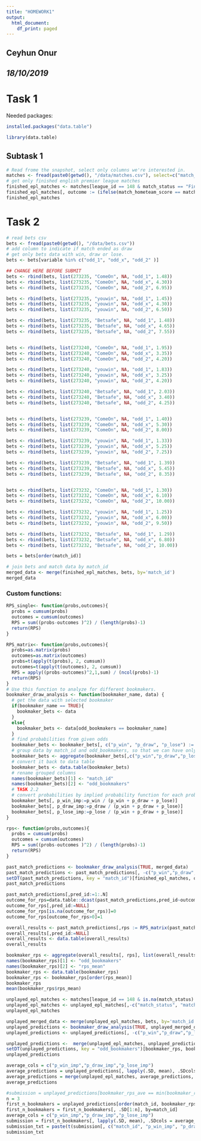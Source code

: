 ```yaml
---
title: "HOMEWORK1"
output:
  html_document:
    df_print: paged
---
```

## **Ceyhun Onur**

## _18/10/2019_

# Task 1
Needed packages:
```r
installed.packages("data.table")
```

```r
library(data.table)
```

## Subtask 1
```r
# Read frome the snapshot, select only columns we're interested in.
matches <- fread(paste0(getwd(), "/data/matches.csv"), select=c("match_id", "match_hometeam_name", "match_awayteam_name", "league_id","match_status","match_hometeam_score", "match_awayteam_score", "epoch"))
# get only finished english premier league matches
finished_epl_matches <- matches[league_id == 148 & match_status == "Finished"]
finished_epl_matches[, outcome := (ifelse(match_hometeam_score == match_awayteam_score, 0 , ifelse(match_hometeam_score > match_awayteam_score, 1 , -1)))]
finished_epl_matches
```

# Task 2
```r
# read bets csv
bets <- fread(paste0(getwd(), "/data/bets.csv"))
# add column to indicate if match ended as draw
# get only bets data with win, draw or lose.
bets <- bets[variable %in% c("odd_1", "odd_x", "odd_2" )]

## CHANGE HERE BEFORE SUBMIT
bets <- rbind(bets, list(273235, "ComeOn", NA, "odd_1", 1.48))
bets <- rbind(bets, list(273235, "ComeOn", NA, "odd_x", 4.30))
bets <- rbind(bets, list(273235, "ComeOn", NA, "odd_2", 6.95))

bets <- rbind(bets, list(273235, "youwin", NA, "odd_1", 1.45))
bets <- rbind(bets, list(273235, "youwin", NA, "odd_x", 4.30))
bets <- rbind(bets, list(273235, "youwin", NA, "odd_2", 6.50))

bets <- rbind(bets, list(273235, "Betsafe", NA, "odd_1", 1.48))
bets <- rbind(bets, list(273235, "Betsafe", NA, "odd_x", 4.65))
bets <- rbind(bets, list(273235, "Betsafe", NA, "odd_2", 7.55))


bets <- rbind(bets, list(273240, "ComeOn", NA, "odd_1", 1.95))
bets <- rbind(bets, list(273240, "ComeOn", NA, "odd_x", 3.35))
bets <- rbind(bets, list(273240, "ComeOn", NA, "odd_2", 4.20))

bets <- rbind(bets, list(273240, "youwin", NA, "odd_1", 1.83))
bets <- rbind(bets, list(273240, "youwin", NA, "odd_x", 3.25))
bets <- rbind(bets, list(273240, "youwin", NA, "odd_2", 4.20))

bets <- rbind(bets, list(273240, "Betsafe", NA, "odd_1", 2.03))
bets <- rbind(bets, list(273240, "Betsafe", NA, "odd_x", 3.40))
bets <- rbind(bets, list(273240, "Betsafe", NA, "odd_2", 4.25))


bets <- rbind(bets, list(273239, "ComeOn", NA, "odd_1", 1.40))
bets <- rbind(bets, list(273239, "ComeOn", NA, "odd_x", 5.30))
bets <- rbind(bets, list(273239, "ComeOn", NA, "odd_2", 8.00))

bets <- rbind(bets, list(273239, "youwin", NA, "odd_1", 1.33))
bets <- rbind(bets, list(273239, "youwin", NA, "odd_x", 5.25))
bets <- rbind(bets, list(273239, "youwin", NA, "odd_2", 7.25))

bets <- rbind(bets, list(273239, "Betsafe", NA, "odd_1", 1.39))
bets <- rbind(bets, list(273239, "Betsafe", NA, "odd_x", 5.45))
bets <- rbind(bets, list(273239, "Betsafe", NA, "odd_2", 8.35))


bets <- rbind(bets, list(273232, "ComeOn", NA, "odd_1", 1.30))
bets <- rbind(bets, list(273232, "ComeOn", NA, "odd_x", 6.10))
bets <- rbind(bets, list(273232, "ComeOn", NA, "odd_2", 10.00))

bets <- rbind(bets, list(273232, "youwin", NA, "odd_1", 1.25))
bets <- rbind(bets, list(273232, "youwin", NA, "odd_x", 6.00))
bets <- rbind(bets, list(273232, "youwin", NA, "odd_2", 9.50))

bets <- rbind(bets, list(273232, "Betsafe", NA, "odd_1", 1.29))
bets <- rbind(bets, list(273232, "Betsafe", NA, "odd_x", 6.80))
bets <- rbind(bets, list(273232, "Betsafe", NA, "odd_2", 10.00))

bets = bets[order(match_id)]

```

```r
# join bets and match data by match_id
merged_data <- merge(finished_epl_matches, bets, by='match_id')
merged_data
```

### Custom functions:
```r
RPS_single<- function(probs,outcomes){
  probs = cumsum(probs)
  outcomes = cumsum(outcomes)
  RPS = sum((probs-outcomes )^2) / (length(probs)-1)
  return(RPS)
}

RPS_matrix<- function(probs,outcomes){
  probs=as.matrix(probs)
  outcomes=as.matrix(outcomes)
  probs=t(apply(t(probs), 2, cumsum))
  outcomes=t(apply(t(outcomes), 2, cumsum))
  RPS = apply((probs-outcomes)^2,1,sum) / (ncol(probs)-1)
  return(RPS)
}
# Use this function to analyze for different bookmakers.
bookmaker_draw_analysis <- function(bookmaker_name, data) {
  # get the data with selected bookmaker
  if(bookmaker_name == TRUE){
    bookmaker_bets <- data
  }
  else{
    bookmaker_bets <- data[odd_bookmakers == bookmaker_name]
  }
  # find probabilities from given odds
  bookmaker_bets <- bookmaker_bets[, c("p_win", "p_draw", "p_lose") := list(1/value[variable == 'odd_1'], 1/value[variable == 'odd_x'], 1/value[variable == 'odd_2']), by = list(match_id, odd_bookmakers, variable)]
  # group data by match_id and odd_bookmakers, so that we can have only one row for each match and bookmaker
  bookmaker_bets <- aggregate(bookmaker_bets[,c("p_win","p_draw","p_lose")], by=list(bookmaker_bets$match_id, bookmaker_bets$odd_bookmakers), FUN = function (x) first(na.omit(x)))
  # convert it back to data table
  bookmaker_bets <- data.table(bookmaker_bets)
  # rename grouped columns
  names(bookmaker_bets)[1] <- "match_id"
  names(bookmaker_bets)[2] <- "odd_bookmakers"
  # TASK 2.2
  # convert probabilities by implied probability function for each probability type
  bookmaker_bets[, p_win_imp:=p_win / (p_win + p_draw + p_lose)]
  bookmaker_bets[, p_draw_imp:=p_draw / (p_win + p_draw + p_lose)]
  bookmaker_bets[, p_lose_imp:=p_lose / (p_win + p_draw + p_lose)]
}

rps<- function(probs,outcomes){
  probs = cumsum(probs)
  outcomes = cumsum(outcomes)
  RPS = sum((probs-outcomes )^2) / (length(probs)-1)
  return(RPS)
}

past_match_predictions <- bookmaker_draw_analysis(TRUE, merged_data)
past_match_predictions <- past_match_predictions[, -c("p_win","p_draw","p_lose")]
setDT(past_match_predictions, key = "match_id")[finished_epl_matches, outcome := i.outcome]
past_match_predictions
```

```r
past_match_predictions[,pred_id:=1:.N]
outcome_for_rps=data.table::dcast(past_match_predictions,pred_id~outcome,value.var='pred_id')
outcome_for_rps[,pred_id:=NULL]
outcome_for_rps[is.na(outcome_for_rps)]=0
outcome_for_rps[outcome_for_rps>0]=1

overall_results <- past_match_predictions[,rps := RPS_matrix(past_match_predictions[,list(p_lose_imp,p_draw_imp,p_win_imp)],outcome_for_rps)]
overall_results[,pred_id:=NULL]
overall_results <- data.table(overall_results)
overall_results
```

```r
bookmaker_rps <- aggregate(overall_results[, rps], list(overall_results$odd_bookmakers), mean)
names(bookmaker_rps)[1] <- "odd_bookmakers"
names(bookmaker_rps)[2] <- "rps_mean"
bookmaker_rps <- data.table(bookmaker_rps)
bookmaker_rps <- bookmaker_rps[order(rps_mean)]
bookmaker_rps
mean(bookmaker_rps$rps_mean)
```

```r
unplayed_epl_matches <- matches[league_id == 148 & is.na(match_status) & epoch < as.integer(as.POSIXct("2019-12-02"))] 
unplayed_epl_matches <- unplayed_epl_matches[,-c("match_status", "match_hometeam_score", "match_awayteam_score", "league_id")]
unplayed_epl_matches
```

```r
unplayed_merged_data <- merge(unplayed_epl_matches, bets, by='match_id')
unplayed_predictions <- bookmaker_draw_analysis(TRUE, unplayed_merged_data)
unplayed_predictions <- unplayed_predictions[, -c("p_win","p_draw","p_lose")]

unplayed_predictions <-  merge(unplayed_epl_matches, unplayed_predictions, by='match_id')
setDT(unplayed_predictions, key = "odd_bookmakers")[bookmaker_rps, bookmaker_rps_ave := i.rps_mean]
unplayed_predictions
```

```r
average_cols = c("p_win_imp","p_draw_imp","p_lose_imp")
average_predictions = unplayed_predictions[, lapply(.SD, mean), .SDcols = average_cols, by=match_id]
average_predictions = merge(unplayed_epl_matches, average_predictions, by='match_id')
average_predictions
```

```r
#submission = unplayed_predictions[bookmaker_rps_ave == min(bookmaker_rps_ave)]
n = 3
first_n_bookmakers = unplayed_predictions[order(match_id, bookmaker_rps_ave)]
first_n_bookmakers = first_n_bookmakers[, .SD[1:n], by=match_id]
average_cols = c("p_win_imp","p_draw_imp","p_lose_imp")
submission = first_n_bookmakers[, lapply(.SD, mean), .SDcols = average_cols, by=match_id]
submission_txt = paste(t(submission[, c("match_id", "p_win_imp", "p_draw_imp", "p_lose_imp")]), collapse=',')
submission_txt
```